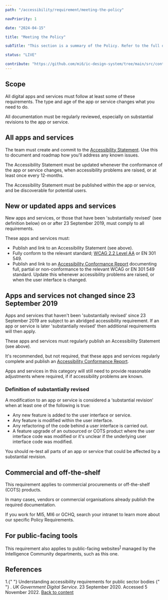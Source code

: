 ```yaml
---
path: "/accessibility/requirement/meeting-the-policy"

navPriority: 1

date: "2024-04-15"

title: "Meeting the Policy"

subTitle: "This section is a summary of the Policy. Refer to the full document for full details."

status: "LIVE"

contribute: "https://github.com/mi6/ic-design-system/tree/main/src/content/structured/accessibility/requirement/meeting-the-policy.mdx"
---
```


## Scope

All digital apps and services must follow at least some of these requirements. The type and age of the app or service changes what you need to do.

All documentation must be regularly reviewed, especially on substantial revisions to the app or service.

## All apps and services

The team must create and commit to the [Accessibility Statement](/accessibility/documenting/accessibility-statements). Use this to document and roadmap how you'll address any known issues.

The Accessibility Statement must be updated whenever the conformance of the app or service changes, when accessibility problems are raised, or at least once every 12-months.

The Accessibility Statement must be published within the app or service, and be discoverable for potential users.

## New or updated apps and services

New apps and services, or those that have been 'substantially revised' (see definition below) on or after 23 September 2019, must comply to all requirements.

These apps and services must:

- Publish and link to an Accessibility Statement (see above).
- Fully conform to the relevant standard; [WCAG 2.2 Level AA](/accessibility/requirement/wcag) or EN 301 549.
- Publish and link to an [Accessibility Conformance Report](/accessibility/documenting/conformance-report) documenting full, partial or non-conformance to the relevant WCAG or EN 301 549 standard. Update this whenever accessibility problems are raised, or when the user interface is changed.

## Apps and services not changed since 23 September 2019

Apps and services that haven't been 'substantially revised' since 23 September 2019 are subject to an abridged accessibility requirement. If an app or service is later 'substantially revised' then additional requirements will then apply.

These apps and services must regularly publish an Accessibility Statement (see above).

It's recommended, but not required, that these apps and services regularly complete and publish an [Accessibility Conformance Report](/accessibility/documenting/conformance-report).

Apps and services in this category will still need to provide reasonable adjustments where required, if if accessibility problems are known.

### Definition of substantially revised

A modification to an app or service is considered a ‘substantial revision’ when at least one of the following is true:

- Any new feature is added to the user interface or service.
- Any feature is modified within the user interface.
- Any refactoring of the code behind a user interface is carried out.
- A feature upgrade of an outsourced or COTS product where the user interface code was modified or it's unclear if the underlying user interface code was modified.

You should re-test all parts of an app or service that could be affected by a substantial revision.

## Commercial and off-the-shelf

This requirement applies to commercial procurements or off-the-shelf (COTS) products.

In many cases, vendors or commercial organisations already publish the required documentation.

If you work for MI5, MI6 or GCHQ, search your intranet to learn more about our specific Policy Requirements.

## For public-facing tools

This requirement also applies to public-facing websites<sup id="ref-1"><a href="#fn-1">1</a></sup> managed by the Intelligence Community departments, such as this one.

## References

<p>
  1.{" "}
  <ic-link
    target="_blank"
    href="https://www.gov.uk/guidance/accessibility-requirements-for-public-sector-websites-and-apps"
    rel="noreferer noopener nofollow"
    id="fn-1"
  >
    Understanding accessibility requirements for public sector bodies
  </ic-link>{" "}
  .<i> UK Government Digital Service</i>. 23 September 2020. Accessed 5 November
  2022. <a href="#ref-1">Back to content</a>
</p>
